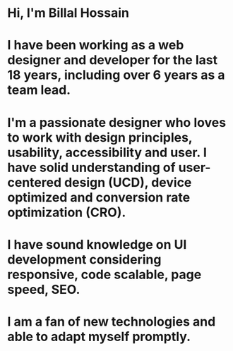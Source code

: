 # Hi, I'm Billal Hossain

# I have been working as a web designer and developer for the last 18 years, including over 6 years as a team lead.

# I'm a passionate designer who loves to work with design principles, usability, accessibility and user. I have solid understanding of user-centered design (UCD), device optimized and conversion rate optimization (CRO).

# I have sound knowledge on UI development considering responsive, code scalable, page speed, SEO.

# I am a fan of new technologies and able to adapt myself promptly.

